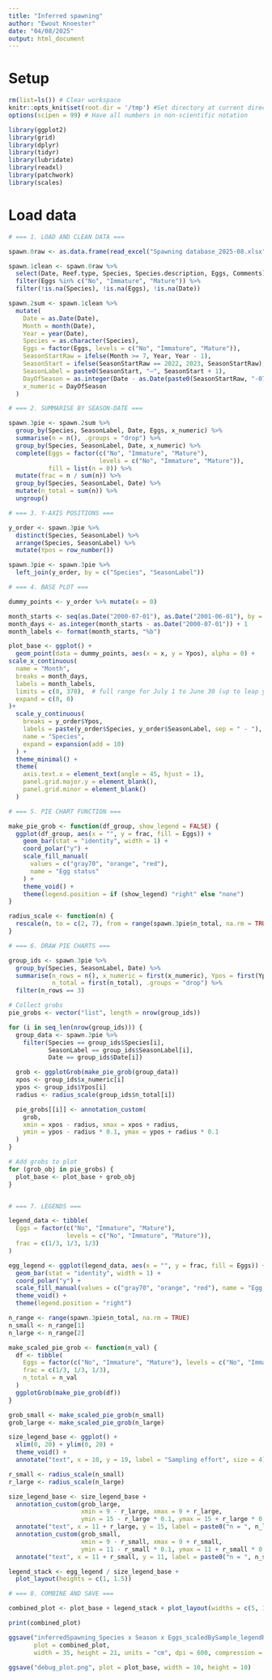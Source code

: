 ```yaml
---
title: "Inferred spawning"
author: "Ewout Knoester"
date: "04/08/2025"
output: html_document
---
```


# Setup
```r

rm(list=ls()) # Clear workspace
knitr::opts_knit$set(root.dir = '/tmp') #Set directory at current directory for all subsequent chunks
options(scipen = 99) # Have all numbers in non-scientific notation

library(ggplot2)
library(grid)
library(dplyr)
library(tidyr)
library(lubridate)
library(readxl)
library(patchwork)
library(scales)

```

# Load data
```r

# === 1. LOAD AND CLEAN DATA ===

spawn.0raw <- as.data.frame(read_excel("Spawning database_2025-08.xlsx"))

spawn.1clean <- spawn.0raw %>%
  select(Date, Reef.type, Species, Species.description, Eggs, Comments) %>%
  filter(Eggs %in% c("No", "Immature", "Mature")) %>%
  filter(!is.na(Species), !is.na(Eggs), !is.na(Date))

spawn.2sum <- spawn.1clean %>%
  mutate(
    Date = as.Date(Date),
    Month = month(Date),
    Year = year(Date),
    Species = as.character(Species),
    Eggs = factor(Eggs, levels = c("No", "Immature", "Mature")),
    SeasonStartRaw = ifelse(Month >= 7, Year, Year - 1),
    SeasonStart = ifelse(SeasonStartRaw == 2022, 2023, SeasonStartRaw),
    SeasonLabel = paste0(SeasonStart, "–", SeasonStart + 1),
    DayOfSeason = as.integer(Date - as.Date(paste0(SeasonStartRaw, "-07-01"))) + 1,
    x_numeric = DayOfSeason
  )

# === 2. SUMMARISE BY SEASON-DATE ===

spawn.3pie <- spawn.2sum %>%
  group_by(Species, SeasonLabel, Date, Eggs, x_numeric) %>%
  summarise(n = n(), .groups = "drop") %>%
  group_by(Species, SeasonLabel, Date, x_numeric) %>%
  complete(Eggs = factor(c("No", "Immature", "Mature"),
                         levels = c("No", "Immature", "Mature")),
           fill = list(n = 0)) %>%
  mutate(frac = n / sum(n)) %>%
  group_by(Species, SeasonLabel, Date) %>%
  mutate(n_total = sum(n)) %>%
  ungroup()

# === 3. Y-AXIS POSITIONS ===

y_order <- spawn.3pie %>%
  distinct(Species, SeasonLabel) %>%
  arrange(Species, SeasonLabel) %>%
  mutate(Ypos = row_number())

spawn.3pie <- spawn.3pie %>%
  left_join(y_order, by = c("Species", "SeasonLabel"))

# === 4. BASE PLOT ===

dummy_points <- y_order %>% mutate(x = 0)

month_starts <- seq(as.Date("2000-07-01"), as.Date("2001-06-01"), by = "1 month")
month_days <- as.integer(month_starts - as.Date("2000-07-01")) + 1
month_labels <- format(month_starts, "%b")

plot_base <- ggplot() +
  geom_point(data = dummy_points, aes(x = x, y = Ypos), alpha = 0) +
scale_x_continuous(
  name = "Month",
  breaks = month_days,
  labels = month_labels,
  limits = c(0, 370),  # full range for July 1 to June 30 (up to leap year safety)
  expand = c(0, 0)
)+
  scale_y_continuous(
    breaks = y_order$Ypos,
    labels = paste(y_order$Species, y_order$SeasonLabel, sep = " - "),
    name = "Species",
    expand = expansion(add = 10)
  ) +
  theme_minimal() +
  theme(
    axis.text.x = element_text(angle = 45, hjust = 1),
    panel.grid.major.y = element_blank(),
    panel.grid.minor = element_blank()
  )

# === 5. PIE CHART FUNCTION ===

make_pie_grob <- function(df_group, show_legend = FALSE) {
  ggplot(df_group, aes(x = "", y = frac, fill = Eggs)) +
    geom_bar(stat = "identity", width = 1) +
    coord_polar("y") +
    scale_fill_manual(
      values = c("gray70", "orange", "red"),
      name = "Egg status"
    ) +
    theme_void() +
    theme(legend.position = if (show_legend) "right" else "none")
}

radius_scale <- function(n) {
  rescale(n, to = c(2, 7), from = range(spawn.3pie$n_total, na.rm = TRUE))
}

# === 6. DRAW PIE CHARTS ===

group_ids <- spawn.3pie %>%
  group_by(Species, SeasonLabel, Date) %>%
  summarise(n_rows = n(), x_numeric = first(x_numeric), Ypos = first(Ypos),
            n_total = first(n_total), .groups = "drop") %>%
  filter(n_rows == 3)

# Collect grobs
pie_grobs <- vector("list", length = nrow(group_ids))

for (i in seq_len(nrow(group_ids))) {
  group_data <- spawn.3pie %>%
    filter(Species == group_ids$Species[i],
           SeasonLabel == group_ids$SeasonLabel[i],
           Date == group_ids$Date[i])

  grob <- ggplotGrob(make_pie_grob(group_data))
  xpos <- group_ids$x_numeric[i]
  ypos <- group_ids$Ypos[i]
  radius <- radius_scale(group_ids$n_total[i])

  pie_grobs[[i]] <- annotation_custom(
    grob,
    xmin = xpos - radius, xmax = xpos + radius,
    ymin = ypos - radius * 0.1, ymax = ypos + radius * 0.1
  )
}

# Add grobs to plot
for (grob_obj in pie_grobs) {
  plot_base <- plot_base + grob_obj
}


# === 7. LEGENDS ===

legend_data <- tibble(
  Eggs = factor(c("No", "Immature", "Mature"),
                levels = c("No", "Immature", "Mature")),
  frac = c(1/3, 1/3, 1/3)
)

egg_legend <- ggplot(legend_data, aes(x = "", y = frac, fill = Eggs)) +
  geom_bar(stat = "identity", width = 1) +
  coord_polar("y") +
  scale_fill_manual(values = c("gray70", "orange", "red"), name = "Egg status") +
  theme_void() +
  theme(legend.position = "right")

n_range <- range(spawn.3pie$n_total, na.rm = TRUE)
n_small <- n_range[1]
n_large <- n_range[2]

make_scaled_pie_grob <- function(n_val) {
  df <- tibble(
    Eggs = factor(c("No", "Immature", "Mature"), levels = c("No", "Immature", "Mature")),
    frac = c(1/3, 1/3, 1/3),
    n_total = n_val
  )
  ggplotGrob(make_pie_grob(df))
}

grob_small <- make_scaled_pie_grob(n_small)
grob_large <- make_scaled_pie_grob(n_large)

size_legend_base <- ggplot() +
  xlim(0, 20) + ylim(0, 20) +
  theme_void() +
  annotate("text", x = 10, y = 19, label = "Sampling effort", size = 4)

r_small <- radius_scale(n_small)
r_large <- radius_scale(n_large)

size_legend_base <- size_legend_base +
  annotation_custom(grob_large,
                    xmin = 9 - r_large, xmax = 9 + r_large,
                    ymin = 15 - r_large * 0.1, ymax = 15 + r_large * 0.1) +
  annotate("text", x = 11 + r_large, y = 15, label = paste0("n = ", n_large), hjust = 0, size = 3) +
  annotation_custom(grob_small,
                    xmin = 9 - r_small, xmax = 9 + r_small,
                    ymin = 11 - r_small * 0.1, ymax = 11 + r_small * 0.1) +
  annotate("text", x = 11 + r_small, y = 11, label = paste0("n = ", n_small), hjust = 0, size = 3)

legend_stack <- egg_legend / size_legend_base +
  plot_layout(heights = c(1, 1.5))

# === 8. COMBINE AND SAVE ===

combined_plot <- plot_base + legend_stack + plot_layout(widths = c(5, 1.5))

print(combined_plot)

ggsave("inferredSpawning_Species x Season x Eggs_scaledBySample_legendRight.tiff",
       plot = combined_plot,
       width = 35, height = 21, units = "cm", dpi = 600, compression = "lzw")

ggsave("debug_plot.png", plot = plot_base, width = 10, height = 10)

```



